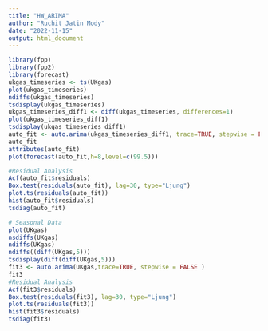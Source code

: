 ---
title: "HW_ARIMA"
author: "Ruchit Jatin Mody"
date: "2022-11-15"
output: html_document
---

```{r}
library(fpp)
library(fpp2)
library(forecast)
ukgas_timeseries <- ts(UKgas)
plot(ukgas_timeseries)
ndiffs(ukgas_timeseries)
tsdisplay(ukgas_timeseries)
ukgas_timeseries_diff1 <- diff(ukgas_timeseries, differences=1)
plot(ukgas_timeseries_diff1)
tsdisplay(ukgas_timeseries_diff1)
auto_fit <- auto.arima(ukgas_timeseries_diff1, trace=TRUE, stepwise = FALSE)
auto_fit
attributes(auto_fit)
plot(forecast(auto_fit,h=8,level=c(99.5)))

#Residual Analysis
Acf(auto_fit$residuals)
Box.test(residuals(auto_fit), lag=30, type="Ljung")
plot.ts(residuals(auto_fit))
hist(auto_fit$residuals)
tsdiag(auto_fit)

# Seasonal Data
plot(UKgas)
nsdiffs(UKgas)
ndiffs(UKgas)
ndiffs((diff(UKgas,5)))
tsdisplay(diff(diff(UKgas,5)))
fit3 <- auto.arima(UKgas,trace=TRUE, stepwise = FALSE )
fit3
#Residual Analysis
Acf(fit3$residuals)
Box.test(residuals(fit3), lag=30, type="Ljung")
plot.ts(residuals(fit3))
hist(fit3$residuals)
tsdiag(fit3)
```

